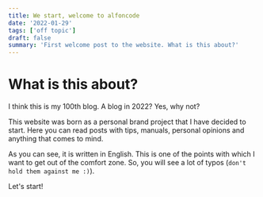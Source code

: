 ```yaml
---
title: We start, welcome to alfoncode
date: '2022-01-29'
tags: ['off topic']
draft: false
summary: 'First welcome post to the website. What is this about?'
---
```


# What is this about?

I think this is my 100th blog. A blog in 2022? Yes, why not?

This website was born as a personal brand project that I have decided to start.
Here you can read posts with tips, manuals, personal opinions and anything that comes to mind.

As you can see, it is written in English. This is one of the points with which I want to get out of the comfort zone. So, you will see a lot of typos (`don't hold them against me :)`).

Let's start!
